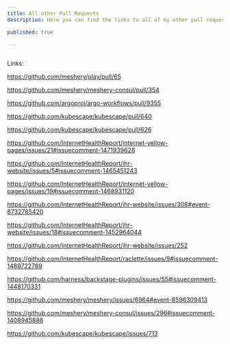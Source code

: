 ```yaml
---
title: All other Pull Requests
description: Here you can find the links to all of my other pull requests and discussion threads

published: true

---
```


[![]()]()

Links: 

https://github.com/meshery/play/pull/65

https://github.com/meshery/meshery-consul/pull/354

https://github.com/argoproj/argo-workflows/pull/9355

https://github.com/kubescape/kubescape/pull/640

https://github.com/kubescape/kubescape/pull/626

https://github.com/InternetHealthReport/internet-yellow-pages/issues/21#issuecomment-1471939628

https://github.com/InternetHealthReport/ihr-website/issues/5#issuecomment-1465451243

https://github.com/InternetHealthReport/internet-yellow-pages/issues/19#issuecomment-1468931120

https://github.com/InternetHealthReport/ihr-website/issues/308#event-8732785420

https://github.com/InternetHealthReport/ihr-website/issues/18#issuecomment-1452964044

https://github.com/InternetHealthReport/ihr-website/issues/252

https://github.com/InternetHealthReport/raclette/issues/9#issuecomment-1489722789

https://github.com/harness/backstage-plugins/issues/55#issuecomment-1448170331

https://github.com/meshery/meshery/issues/6964#event-8596309413

https://github.com/meshery/meshery-consul/issues/296#issuecomment-1408945886

https://github.com/kubescape/kubescape/issues/713




